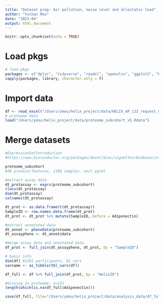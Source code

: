 ```yaml
---
title: "Dataset prep: Air pollution, noise level and allostatic load"
author: "Yuchan Mou"
date: "2023-04"
output: html_document
---
```


```r
knitr::opts_chunk$set(echo = TRUE)
```

# Load pkgs
```r
# load pkgs
packages <- c("dplyr", "tidyverse", "readxl", "openxlsx", "ggplot2", "Biobase") 
sapply(packages, library, character.only = T)
```

# Import data
```r
df <- read_excel("/Users/ymou/helix_project/data/HELIX_AP_132_request_updated31mar.2023.xlsx")
# proteome data
load("/Users/ymou/helix_project/data/proteome_subcohort_v5.Rdata")
```

# Merge datasets
```r
#ExpressionSetIntroduction
#https://www.bioconductor.org/packages/devel/bioc/vignettes/Biobase/inst/doc/ExpressionSetIntroduction.pdf

proteome_subcohort
#36 protein/features, 1188 samples. unit pg/ml

#extract assay data
dt_protassay <- exprs(proteome_subcohort)
class(dt_protassay)
dim(dt_protassay)
colnames(dt_protassay)

dt_prot <- as.data.frame(t(dt_protassay))
SampleID <- row.names.data.frame(dt_prot)
dt_prot <- dt_prot %>% mutate(SampleID,.before = Adiponectin)

#extract annotated data
dt_annot <- phenoData(proteome_subcohort)
dt_assaypheno <- dt_annot@data

#merge assay data and annotated data
df_prot <- full_join(dt_assaypheno, dt_prot, by = "SampleID")
```

```r
# basic info
dim(df) #1301 participants, 81 vars
varname <- as_tibble(tbl_vars(df))
```

```r
df_full <- df %>% full_join(df_prot, by = "HelixID")

#missing in proteome: n=131
length(which(is.na(df_full$Adiponectin)))
```

```r
save(df_full, file="/Users/ymou/helix_project/data/analysis_data/df_full.RData")
```



